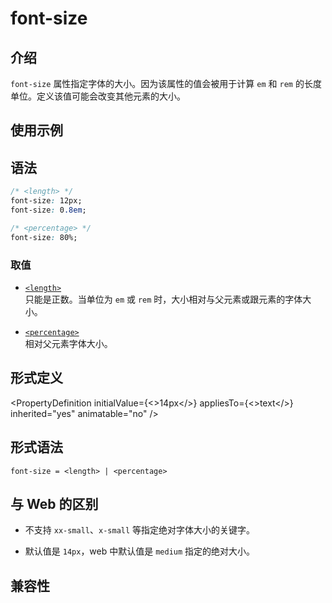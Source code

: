 # font-size

## 介绍

`font-size` 属性指定字体的大小。因为该属性的值会被用于计算 `em` 和 `rem` 的长度单位。定义该值可能会改变其他元素的大小。

## 使用示例


<Go
  example="css-api"
  defaultFile="src/font-size/App.tsx"
  img="/assets/doc/css/font-size.jpg"
  entry="src/font-size"
  defaultEntryFile="dist/font-size.lynx.bundle"
/>

## 语法

```css
/* <length> */
font-size: 12px;
font-size: 0.8em;

/* <percentage> */
font-size: 80%;
```

### 取值

- [`<length>`](api/css/data-type/length.mdx) <br/>
  只能是正数。当单位为 `em` 或 `rem` 时，大小相对与父元素或跟元素的字体大小。

- [`<percentage>`](api/css/data-type/percentage.mdx) <br/>
  相对父元素字体大小。

## 形式定义


<PropertyDefinition
  initialValue={<>14px</>}
  appliesTo={<>text</>}
  inherited="yes"
  animatable="no"
/>

## 形式语法

```
font-size = <length> | <percentage>
```

## 与 Web 的区别

- 不支持 `xx-small`、`x-small` 等指定绝对字体大小的关键字。

- 默认值是 `14px`，web 中默认值是 `medium` 指定的绝对大小。

## 兼容性


<LegacyCompatTable metadata="css/properties/font-size" />
